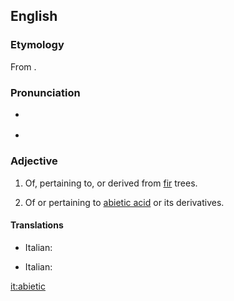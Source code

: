 ==English==

===Etymology===
From {{etyl|la|en}} {{term|abies||silver fir|lang=la}} {{suffix||ic|gloss2=pertaining to}}.

===Pronunciation===
* {{a|US}} {{IPA|/ˌæb.iˈɛt.ɪk/}}
* {{rhymes|ɛtɪk}}

===Adjective===
{{en-adj|-}}

# Of, pertaining to, or derived from [[fir]] trees.
# {{organic chemistry}} Of or pertaining to [[abietic acid]] or its derivatives.

====Translations====
{{trans-top|related to fir trees}}
* Italian: {{t-|it|abietico}}
{{trans-mid}}
{{trans-bottom}}
{{trans-top|related to abietic acid or its deratives}}
* Italian: {{t-|it|abietico}}
{{trans-mid}}
{{trans-bottom}}

[[it:abietic]]